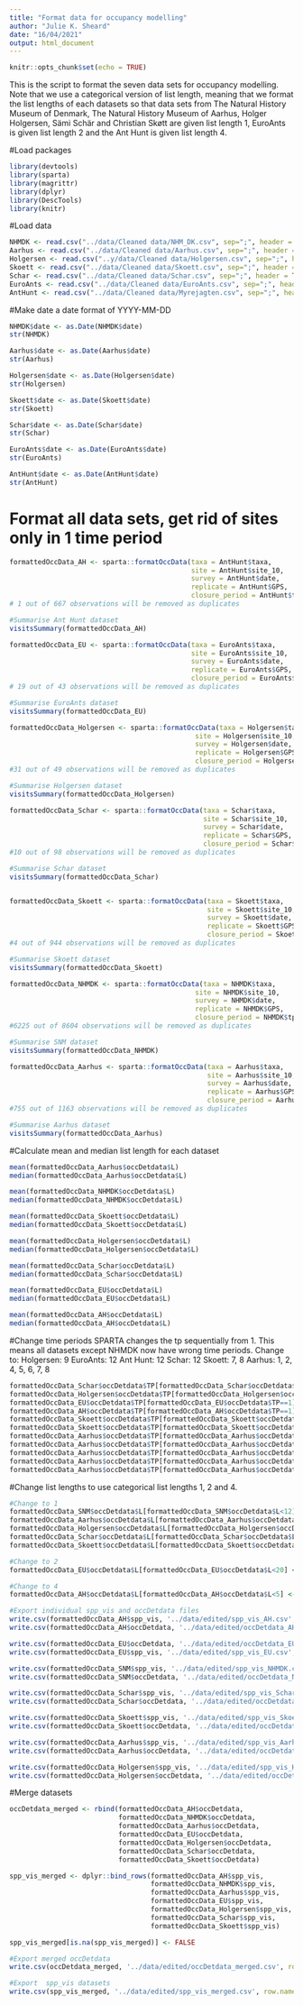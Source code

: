---
title: "Format data for occupancy modelling"
author: "Julie K. Sheard"
date: "16/04/2021"
output: html_document
---

```{r setup, include=FALSE}
knitr::opts_chunk$set(echo = TRUE)
```

This is the script to format the seven data sets for occupancy modelling. Note that we use a categorical version of list length, meaning that we format the list lengths of each datasets so that data sets from The Natural History Museum of Denmark, The Natural History Museum of Aarhus, Holger Holgersen, Sämi Schär and Christian Skøtt are given list length 1, EuroAnts is given list length 2 and the Ant Hunt is given list length 4. 
                 
#Load packages
```{r}
library(devtools)
library(sparta)
library(magrittr)
library(dplyr)
library(DescTools)
library(knitr)
```

#Load data
```{r}
NHMDK <- read.csv("../data/Cleaned data/NHM_DK.csv", sep=";", header = TRUE)
Aarhus <- read.csv("../data/Cleaned data/Aarhus.csv", sep=";", header = TRUE)
Holgersen <- read.csv("..y/data/Cleaned data/Holgersen.csv", sep=";", header = TRUE)
Skoett <- read.csv("../data/Cleaned data/Skoett.csv", sep=";", header = TRUE)
Schar <- read.csv("../data/Cleaned data/Schar.csv", sep=";", header = TRUE)
EuroAnts <- read.csv("../data/Cleaned data/EuroAnts.csv", sep=";", header = TRUE)
AntHunt <- read.csv("../data/Cleaned data/Myrejagten.csv", sep=";", header = TRUE)
```

#Make date a date format of YYYY-MM-DD
```{r}
NHMDK$date <- as.Date(NHMDK$date)
str(NHMDK)

Aarhus$date <- as.Date(Aarhus$date)
str(Aarhus)

Holgersen$date <- as.Date(Holgersen$date)
str(Holgersen)

Skoett$date <- as.Date(Skoett$date)
str(Skoett)

Schar$date <- as.Date(Schar$date)
str(Schar)

EuroAnts$date <- as.Date(EuroAnts$date)
str(EuroAnts)

AntHunt$date <- as.Date(AntHunt$date)
str(AntHunt)
```

# Format all data sets, get rid of sites only in 1 time period
```{r}
formattedOccData_AH <- sparta::formatOccData(taxa = AntHunt$taxa, 
                                             site = AntHunt$site_10, 
                                             survey = AntHunt$date,
                                             replicate = AntHunt$GPS,
                                             closure_period = AntHunt$tp_10)
# 1 out of 667 observations will be removed as duplicates

#Summarise Ant Hunt dataset
visitsSummary(formattedOccData_AH)

formattedOccData_EU <- sparta::formatOccData(taxa = EuroAnts$taxa, 
                                             site = EuroAnts$site_10, 
                                             survey = EuroAnts$date, 
                                             replicate = EuroAnts$GPS,
                                             closure_period = EuroAnts$tp_10)
# 19 out of 43 observations will be removed as duplicates

#Summarise EuroAnts dataset
visitsSummary(formattedOccData_EU)

formattedOccData_Holgersen <- sparta::formatOccData(taxa = Holgersen$taxa, 
                                              site = Holgersen$site_10, 
                                              survey = Holgersen$date,
                                              replicate = Holgersen$GPS,
                                              closure_period = Holgersen$tp_10)
#31 out of 49 observations will be removed as duplicates

#Summarise Holgersen dataset
visitsSummary(formattedOccData_Holgersen)

formattedOccData_Schar <- sparta::formatOccData(taxa = Schar$taxa, 
                                                site = Schar$site_10, 
                                                survey = Schar$date,
                                                replicate = Schar$GPS,
                                                closure_period = Schar$tp_10)
#10 out of 98 observations will be removed as duplicates

#Summarise Schar dataset
visitsSummary(formattedOccData_Schar)


formattedOccData_Skoett <- sparta::formatOccData(taxa = Skoett$taxa, 
                                                 site = Skoett$site_10, 
                                                 survey = Skoett$date,
                                                 replicate = Skoett$GPS,
                                                 closure_period = Skoett$tp_10)
#4 out of 944 observations will be removed as duplicates

#Summarise Skoett dataset
visitsSummary(formattedOccData_Skoett)

formattedOccData_NHMDK <- sparta::formatOccData(taxa = NHMDK$taxa, 
                                              site = NHMDK$site_10, 
                                              survey = NHMDK$date,
                                              replicate = NHMDK$GPS,
                                              closure_period = NHMDK$tp_10)
#6225 out of 8604 observations will be removed as duplicates

#Summarise SNM dataset
visitsSummary(formattedOccData_NHMDK)

formattedOccData_Aarhus <- sparta::formatOccData(taxa = Aarhus$taxa, 
                                                 site = Aarhus$site_10, 
                                                 survey = Aarhus$date,
                                                 replicate = Aarhus$GPS, 
                                                 closure_period = Aarhus$tp_10)
#755 out of 1163 observations will be removed as duplicates

#Summarise Aarhus dataset
visitsSummary(formattedOccData_Aarhus)
```

#Calculate mean and median list length for each dataset
```{r}
mean(formattedOccData_Aarhus$occDetdata$L)
median(formattedOccData_Aarhus$occDetdata$L)

mean(formattedOccData_NHMDK$occDetdata$L)
median(formattedOccData_NHMDK$occDetdata$L)

mean(formattedOccData_Skoett$occDetdata$L)
median(formattedOccData_Skoett$occDetdata$L)

mean(formattedOccData_Holgersen$occDetdata$L)
median(formattedOccData_Holgersen$occDetdata$L)

mean(formattedOccData_Schar$occDetdata$L)
median(formattedOccData_Schar$occDetdata$L)

mean(formattedOccData_EU$occDetdata$L)
median(formattedOccData_EU$occDetdata$L)

mean(formattedOccData_AH$occDetdata$L)
median(formattedOccData_AH$occDetdata$L)
```

#Change time periods
SPARTA changes the tp sequentially from 1. This means all datasets except NHMDK now have wrong time periods. Change to:
Holgersen: 9
EuroAnts: 12
Ant Hunt: 12
Schar: 12
Skoett: 7, 8
Aarhus: 1, 2, 4, 5, 6, 7, 8

```{r}
formattedOccData_Schar$occDetdata$TP[formattedOccData_Schar$occDetdata$TP==1] <- 12
formattedOccData_Holgersen$occDetdata$TP[formattedOccData_Holgersen$occDetdata$TP==1] <- 9
formattedOccData_EU$occDetdata$TP[formattedOccData_EU$occDetdata$TP==1] <- 12
formattedOccData_AH$occDetdata$TP[formattedOccData_AH$occDetdata$TP==1] <- 12
formattedOccData_Skoett$occDetdata$TP[formattedOccData_Skoett$occDetdata$TP==2] <- 8
formattedOccData_Skoett$occDetdata$TP[formattedOccData_Skoett$occDetdata$TP==1] <- 7
formattedOccData_Aarhus$occDetdata$TP[formattedOccData_Aarhus$occDetdata$TP==7] <- 8
formattedOccData_Aarhus$occDetdata$TP[formattedOccData_Aarhus$occDetdata$TP==6] <- 7
formattedOccData_Aarhus$occDetdata$TP[formattedOccData_Aarhus$occDetdata$TP==5] <- 6
formattedOccData_Aarhus$occDetdata$TP[formattedOccData_Aarhus$occDetdata$TP==4] <- 5
formattedOccData_Aarhus$occDetdata$TP[formattedOccData_Aarhus$occDetdata$TP==3] <- 4
```

#Change list lengths to use categorical list lengths 1, 2 and 4. 
```{r}
#Change to 1
formattedOccData_SNM$occDetdata$L[formattedOccData_SNM$occDetdata$L<12] <- 1
formattedOccData_Aarhus$occDetdata$L[formattedOccData_Aarhus$occDetdata$L<8] <- 1
formattedOccData_Holgersen$occDetdata$L[formattedOccData_Holgersen$occDetdata$L<6] <- 1
formattedOccData_Schar$occDetdata$L[formattedOccData_Schar$occDetdata$L<7] <- 1
formattedOccData_Skoett$occDetdata$L[formattedOccData_Skoett$occDetdata$L<6] <- 1

#Change to 2
formattedOccData_EU$occDetdata$L[formattedOccData_EU$occDetdata$L<20] <- 2

#Change to 4
formattedOccData_AH$occDetdata$L[formattedOccData_AH$occDetdata$L<5] <- 4
```

```{r}
#Export individual spp_vis and occDetdata files
write.csv(formattedOccData_AH$spp_vis, '../data/edited/spp_vis_AH.csv', row.names=FALSE)
write.csv(formattedOccData_AH$occDetdata, '../data/edited/occDetdata_AH.csv', row.names=FALSE)

write.csv(formattedOccData_EU$occDetdata, '../data/edited/occDetdata_EU.csv', row.names=FALSE)
write.csv(formattedOccData_EU$spp_vis, '../data/edited/spp_vis_EU.csv', row.names=FALSE)

write.csv(formattedOccData_SNM$spp_vis, '../data/edited/spp_vis_NHMDK.csv', row.names=FALSE)
write.csv(formattedOccData_SNM$occDetdata, '../data/edited/occDetdata_NHMDK.csv', row.names=FALSE)

write.csv(formattedOccData_Schar$spp_vis, '../data/edited/spp_vis_Schar.csv', row.names=FALSE)
write.csv(formattedOccData_Schar$occDetdata, '../data/edited/occDetdata_Schar.csv', row.names=FALSE)

write.csv(formattedOccData_Skoett$spp_vis, '../data/edited/spp_vis_Skoett.csv', row.names=FALSE)
write.csv(formattedOccData_Skoett$occDetdata, '../data/edited/occDetdata_Skoett.csv', row.names=FALSE)

write.csv(formattedOccData_Aarhus$spp_vis, '../data/edited/spp_vis_Aarhus.csv', row.names=FALSE)
write.csv(formattedOccData_Aarhus$occDetdata, '../data/edited/occDetdata_Aarhus.csv', row.names=FALSE)

write.csv(formattedOccData_Holgersen$spp_vis, '../data/edited/spp_vis_Holgersen.csv', row.names=FALSE)
write.csv(formattedOccData_Holgersen$occDetdata, '../data/edited/occDetdata_Holgersen.csv', row.names=FALSE)
```

#Merge datasets
```{r}
occDetdata_merged <- rbind(formattedOccData_AH$occDetdata, 
                           formattedOccData_NHMDK$occDetdata, 
                           formattedOccData_Aarhus$occDetdata, 
                           formattedOccData_EU$occDetdata, 
                           formattedOccData_Holgersen$occDetdata, 
                           formattedOccData_Schar$occDetdata, 
                           formattedOccData_Skoett$occDetdata)

spp_vis_merged <- dplyr::bind_rows(formattedOccData_AH$spp_vis, 
                                   formattedOccData_NHMDK$spp_vis,
                                   formattedOccData_Aarhus$spp_vis, 
                                   formattedOccData_EU$spp_vis, 
                                   formattedOccData_Holgersen$spp_vis, 
                                   formattedOccData_Schar$spp_vis, 
                                   formattedOccData_Skoett$spp_vis)

spp_vis_merged[is.na(spp_vis_merged)] <- FALSE

#Export merged occDetdata
write.csv(occDetdata_merged, '../data/edited/occDetdata_merged.csv', row.names=FALSE)

#Export  spp_vis datasets
write.csv(spp_vis_merged, '../data/edited/spp_vis_merged.csv', row.names=FALSE)
```